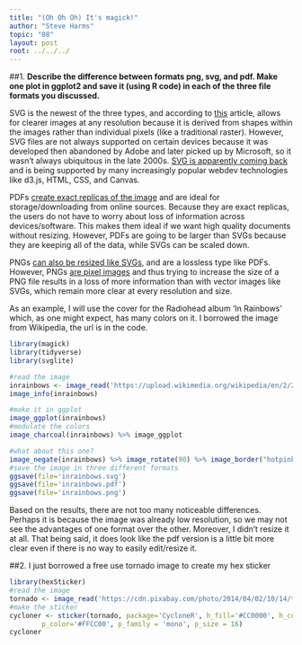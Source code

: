 ---
title: "(Oh Oh Oh) It's magick!"
author: "Steve Harms"
topic: "08"
layout: post
root: ../../../
---
##1.
**Describe the difference between formats png, svg, and pdf. Make one plot in ggplot2 and save it (using R code) in each of the three file formats you discussed.**

SVG is the newest of the three types, and according to [this](https://www.pagecloud.com/blog/web-images-png-vs-jpg-vs-gif-vs-svg) article, allows for clearer images at any resolution because it is derived from shapes within the images rather than individual pixels (like a traditional raster). However, SVG files are not always supported on certain devices because it was developed then abandoned by Adobe and later picked up by Microsoft, so it wasn't always ubiquitous in the late 2000s. [SVG is apparently coming back](https://www.siliconpublishing.com/blog/2015/12/the-fall-and-rise-of-svg) and is being supported by many increasingly popular webdev technologies like d3.js, HTML, CSS, and Canvas.

PDFs [create exact replicas of the image](https://www.shutterstock.com/blog/jpg-vs-png-vs-pdf) and are ideal for storage/downloading from online sources. Because they are exact replicas, the users do not have to worry about loss of information across devices/software. This makes them ideal if we want high quality documents without resizing. However, PDFs are going to be larger than SVGs because they are keeping all of the data, while SVGs can be scaled down.

PNGs [can also be resized like SVGs](https://builtbytophat.com/file-guide-differences-between-jpg-png-eps-pdf-psd-ai-gif-tiff/), and are a lossless type like PDFs. However, PNGs [are pixel images](http://asiapacific.anu.edu.au/mapsonline/faq/what-difference-between-png-file-raster-image-and-svg-file-vector-image) and thus trying to increase the size of a PNG file results in a loss of more information than with vector images like SVGs, which remain more clear at every resolution and size.

As an example, I will use the cover for the Radiohead album 'In Rainbows' which, as one might expect, has many colors on it. I borrowed the image from Wikipedia, the url is in the code.
```{r, warning=FALSE}
library(magick)
library(tidyverse)
library(svglite)

#read the image
inrainbows <- image_read('https://upload.wikimedia.org/wikipedia/en/2/2e/In_Rainbows_Official_Cover.jpg')
image_info(inrainbows)

#make it in ggplot
image_ggplot(inrainbows)
#modulate the colors
image_charcoal(inrainbows) %>% image_ggplot

#what about this one?
image_negate(inrainbows) %>% image_rotate(90) %>% image_border("hotpink") %>% image_ggplot
#save the image in three different formats
ggsave(file='inrainbows.svg')
ggsave(file='inrainbows.pdf')
ggsave(file='inrainbows.png')
```

Based on the results, there are not too many noticeable differences. Perhaps it is because the image was already low resolution, so we may not see the advantages of one format over the other. Moreover, I didn't resize it at all. That being said, it does look like the pdf version is a little bit more clear even if there is no way to easily edit/resize it.

##2. 
I just borrowed a free use tornado image to create my hex sticker
```{r}
library(hexSticker)
#read the image
tornado <- image_read('https://cdn.pixabay.com/photo/2014/04/02/10/14/tornado-303208_1280.png')
#make the sticker
cycloner <- sticker(tornado, package='CycloneR', h_fill='#CC0000', h_color = '#666666', s_x=1, s_y=.75, s_width=1.5, s_height=1.5,
        p_color='#FFCC00', p_family = 'mono', p_size = 16)
cycloner
```

